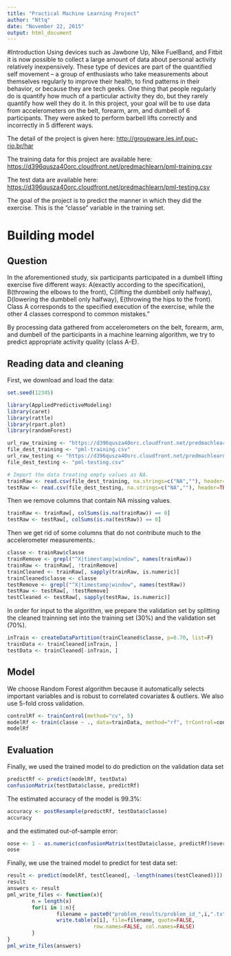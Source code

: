 ```yaml
---
title: "Practical Machine Learning Project"
author: "Nttq"
date: "November 22, 2015"
output: html_document
---
```


#Introduction
Using devices such as Jawbone Up, Nike FuelBand, and Fitbit it is now possible to collect a large amount of data about personal activity relatively inexpensively. These type of devices are part of the quantified self movement – a group of enthusiasts who take measurements about themselves regularly to improve their health, to find patterns in their behavior, or because they are tech geeks. One thing that people regularly do is quantify how much of a particular activity they do, but they rarely quantify how well they do it. In this project, your goal will be to use data from accelerometers on the belt, forearm, arm, and dumbell of 6 participants. They were asked to perform barbell lifts correctly and incorrectly in 5 different ways. 

The detail of the project is given here: [ http://groupware.les.inf.puc-rio.br/har ]( http://groupware.les.inf.puc-rio.br/har )

The training data for this project are available here: 
[https://d396qusza40orc.cloudfront.net/predmachlearn/pml-training.csv](https://d396qusza40orc.cloudfront.net/predmachlearn/pml-training.csv)

The test data are available here: 
[https://d396qusza40orc.cloudfront.net/predmachlearn/pml-testing.csv](https://d396qusza40orc.cloudfront.net/predmachlearn/pml-testing.csv)

The goal of the project is to predict the manner in which they did the exercise. This is the "classe" variable in the training set. 

# Building model
## Question
In the aforementioned study, six participants participated in a dumbell lifting exercise five different ways: A(exactly according to the specification), B(throwing the elbows to the front), C(lifting the dumbbell only halfway), D(lowering the dumbbell only halfway), E(throwing the hips to the front). Class A corresponds to the specified execution of the exercise, while the other 4 classes correspond to common mistakes.”

By processing data gathered from accelerometers on the belt, forearm, arm, and dumbell of the participants in a machine learning algorithm, we try to predict appropriate activity quality (class A-E).

## Reading data and cleaning

First, we download and load the data:

```r
set.seed(12345)

library(AppliedPredictiveModeling)
library(caret)
library(rattle)
library(rpart.plot)
library(randomForest)

url_raw_training <- "https://d396qusza40orc.cloudfront.net/predmachlearn/pml-training.csv"
file_dest_training <- "pml-training.csv"
url_raw_testing <- "https://d396qusza40orc.cloudfront.net/predmachlearn/pml-testing.csv"
file_dest_testing <- "pml-testing.csv"

# Import the data treating empty values as NA.
trainRaw <- read.csv(file_dest_training, na.strings=c("NA",""), header=TRUE)
testRaw <- read.csv(file_dest_testing, na.strings=c("NA",""), header=TRUE)
```

Then we remove columns that contain NA missing values.
```r
trainRaw <- trainRaw[, colSums(is.na(trainRaw)) == 0] 
testRaw <- testRaw[, colSums(is.na(testRaw)) == 0] 
```

Then we get rid of some columns that do not contribute much to the accelerometer measurements.:
```r
classe <- trainRaw$classe
trainRemove <- grepl("^X|timestamp|window", names(trainRaw))
trainRaw <- trainRaw[, !trainRemove]
trainCleaned <- trainRaw[, sapply(trainRaw, is.numeric)]
trainCleaned$classe <- classe
testRemove <- grepl("^X|timestamp|window", names(testRaw))
testRaw <- testRaw[, !testRemove]
testCleaned <- testRaw[, sapply(testRaw, is.numeric)]
```

In order for input to the algorithm, we prepare the validation set by splitting the cleaned trainning set into the training set (30%) and the validation set (70%).
```r
inTrain <- createDataPartition(trainCleaned$classe, p=0.70, list=F)
trainData <- trainCleaned[inTrain, ]
testData <- trainCleaned[-inTrain, ]
```
## Model
We choose Random Forest algorithm because it automatically selects important variables and is robust to correlated covariates & outliers. We also use 5-fold cross validation.

```r
controlRf <- trainControl(method="cv", 5)
modelRf <- train(classe ~ ., data=trainData, method="rf", trControl=controlRf, ntree=250)
modelRf
```
## Evaluation
Finally, we used the trained model to do prediction on the validation data set

```r
predictRf <- predict(modelRf, testData)
confusionMatrix(testData$classe, predictRf)
```

The estimated accuracy of the model is 99.3%:

```r
accuracy <- postResample(predictRf, testData$classe)
accuracy
```

and the estimated out-of-sample error:

```r
oose <- 1 - as.numeric(confusionMatrix(testData$classe, predictRf)$overall[1])
oose
```

Finally, we use the trained model to predict for test data set:

```r
result <- predict(modelRf, testCleaned[, -length(names(testCleaned))])
result
answers <- result
pml_write_files <- function(x){
        n = length(x)
        for(i in 1:n){
                filename = paste0("problem_results/problem_id_",i,".txt")
                write.table(x[i], file=filename, quote=FALSE,
                            row.names=FALSE, col.names=FALSE)
        }
}
pml_write_files(answers)
```
